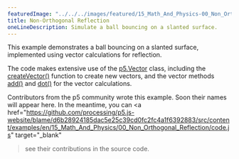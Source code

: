```yaml
---
featuredImage: "../../../images/featured/15_Math_And_Physics-00_Non_Orthogonal_Reflection-thumbnail.png"
title: Non-Orthogonal Reflection
oneLineDescription: Simulate a ball bouncing on a slanted surface.
---
```


This example demonstrates a ball bouncing on a slanted
surface, implemented using vector calculations for reflection.

The code makes extensive use of the 
<a href="https://p5js.org/reference/#/p5.Vector">p5.Vector</a>
class, including the 
<a href="https://p5js.org/reference/#/p5/createVector">createVector()</a> function to create new vectors,
and the vector methods
<a href="https://p5js.org/reference/#/p5.Vector/add">add()</a>
and
<a href="https://p5js.org/reference/#/p5.Vector/dot">dot()</a>
for the vector calculations.

Contributors from the p5 community wrote this example. Soon their names will 
appear here. In the meantime, you can 
<a 
href="https://github.com/processing/p5.js-website/blame/d6b28924185dac5e25c39cd0fc2fc4a1f6392883/src/content/examples/en/15_Math_And_Physics/00_Non_Orthogonal_Reflection/code.js" target="_blank"
>see their contributions in the source code</a>.